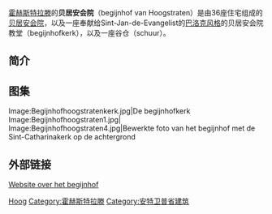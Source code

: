 {{Unreferenced |time=2009-05-15T23:31:28+00:00 }}
{{世界文化遗产概要表
| site_img = File:Begijnhofhoogstraten3.jpg
| site_img_capt = [[霍赫斯特拉滕|霍赫斯特拉滕]]的贝居安会院
| site_img_width = 250px
| zh_name = [[弗兰德的贝居安会院|弗兰德的贝居安会院]]
| en_name = Flemish Béguinages
| fr_name = Béguinages flamands
| country = {{BEL}}
| Region = 欧洲和北美地区
| criterion_c = 	ii, iii, iv
| rg_year = 1998年
| ex_rg_year = 
| Danger_year = 
| remarks = 
| org_url = http://whc.unesco.org/en/list/855 855
| map_img = 
| map_img_width =
}}

[[霍赫斯特拉滕|霍赫斯特拉滕]]的'''贝居安会院'''（begijnhof van Hoogstraten）是由36座住宅组成的[[贝居安会院|贝居安会院]]，以及一座奉献给Sint-Jan-de-Evangelist的[[巴洛克建筑|巴洛克风格]]的贝居安会院教堂（begijnhofkerk），以及一座谷仓（schuur）。

== 简介 ==
<!--
Het [[begijnhof|begijnhof]] ontstond rond 1380. In de 16e eeuw hadden de [[begijn|begijntjes]] te maken met meerdere branden, onder meer op [[Witte_Donderdag|Witte Donderdag]] van 1506 toen, behalve de kerk, het hele complex werd vernield. In 1534 werd het hof omringd door een stenen muur. 

In het begin van de 17e eeuw telde men twee begijntjes. Dit aantal liep op tot 160 bij het einde van de 17e eeuw. In 1972 verliet de laatste begijn, Johanna van den Wijngaard, het begijnhof.

In 1992 beslisten een aantal inwoners van Hoogstraten het hof te restaureren. Sinds 1997 is het begijnhof opnieuw volledig bewoond.
-->

== 图集 ==

<gallery>
Image:Begijnhofhoogstratenkerk.jpg|De begijnhofkerk
Image:Begijnhofhoogstraten1.jpg|
Image:Begijnhofhoogstraten4.jpg|Bewerkte foto van het begijnhof met de Sint-Catharinakerk op de achtergrond
</gallery>

== 外部链接 ==
[https://web.archive.org/web/20090114215714/http://www.ping.be/convent/archief/index.html Website over het begijnhof]

{{coord|51|24|N|04|46|E|display=title}}

[[Category:弗兰德的贝居安会院|Hoog]]
[[Category:霍赫斯特拉滕|Category:霍赫斯特拉滕]]
[[Category:安特卫普省建筑|Category:安特卫普省建筑]]